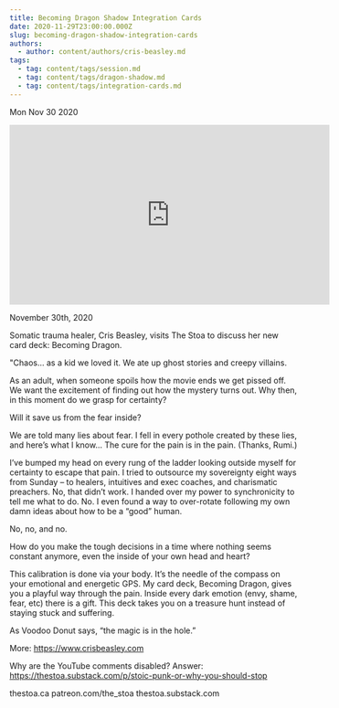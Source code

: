```yaml
---
title: Becoming Dragon Shadow Integration Cards
date: 2020-11-29T23:00:00.000Z
slug: becoming-dragon-shadow-integration-cards
authors:
  - author: content/authors/cris-beasley.md
tags:
  - tag: content/tags/session.md
  - tag: content/tags/dragon-shadow.md
  - tag: content/tags/integration-cards.md
---
```






Mon Nov 30 2020

<iframe width="560" height="315" src="https://www.youtube.com/embed/bxhzh8gthsE" title="Becoming Dragon Shadow Integration Cards w/ Cris Beasley" frameborder="0" allow="accelerometer; autoplay; clipboard-write; encrypted-media; gyroscope; picture-in-picture" allowfullscreen ></iframe>

November 30th, 2020

Somatic trauma healer, Cris Beasley, visits The Stoa to discuss her new card deck: Becoming Dragon.

"Chaos... as a kid we loved it. We ate up ghost stories and creepy villains.

As an adult, when someone spoils how the movie ends we get pissed off. We want the excitement of finding out how the mystery turns out. Why then, in this moment do we grasp for certainty?

Will it save us from the fear inside?

We are told many lies about fear. I fell in every pothole created by these lies, and here’s what I know... The cure for the pain is in the pain. (Thanks, Rumi.)

I’ve bumped my head on every rung of the ladder looking outside myself for certainty to escape that pain. I tried to outsource my sovereignty eight ways from Sunday – to healers, intuitives and exec coaches, and charismatic preachers. No, that didn’t work. I handed over my power to synchronicity to tell me what to do. No. I even found a way to over-rotate following my own damn ideas about how to be a “good” human.

No, no, and no.

How do you make the tough decisions in a time where nothing seems constant anymore, even the inside of your own head and heart?

This calibration is done via your body. It’s the needle of the compass on your emotional and energetic GPS. My card deck, Becoming Dragon, gives you a playful way through the pain. Inside every dark emotion (envy, shame, fear, etc) there is a gift. This deck takes you on a treasure hunt instead of staying stuck and suffering.

As Voodoo Donut says, “the magic is in the hole.”

More: https://www.crisbeasley.com

Why are the YouTube comments disabled? Answer: https://thestoa.substack.com/p/stoic-punk-or-why-you-should-stop

thestoa.ca
patreon.com/the_stoa
thestoa.substack.com



